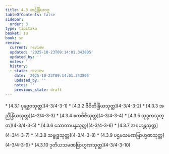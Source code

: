 ```yaml
---
title: 4.3 ဆဠိန္ဒြိယဝဂ္ဂ
tableOfContents: false
sidebar:
  order: 3
type: tipitaka
basket: su
book: sn
review:
  current: review
  updated: '2025-10-23T09:14:01.343805'
  updated_by: ''
  notes: ''
  history:
  - state: review
    date: '2025-10-23T09:14:01.343805'
    updated_by: ''
    notes: ''
    previous_state: draft
---
```



<ReviewStatus review={frontmatter.review} showDetails={true} />

<HypothesisAnnotation frontmatter={frontmatter} />

<DynamicBreadcrumb />



<TableOfContents book="sn" section="4.3">
* [4.3.1 ပုနဗ္ဘဝသုတ္တ](4-3/4-3-1)
* [4.3.2 ဇီဝိတိန္ဒြိယသုတ္တ](4-3/4-3-2)
* [4.3.3 အညိန္ဒြိယသုတ္တ](4-3/4-3-3)
* [4.3.4 ဧကဗီဇီသုတ္တ](4-3/4-3-4)
* [4.3.5 သုဒ္ဓကသုတ္တ](4-3/4-3-5)
* [4.3.6 သောတာပန္နသုတ္တ](4-3/4-3-6)
* [4.3.7 အရဟန္တသုတ္တ](4-3/4-3-7)
* [4.3.8 သမ္ဗုဒ္ဓသုတ္တ](4-3/4-3-8)
* [4.3.9 ပဌမသမဏဗြာဟ္မဏသုတ္တ](4-3/4-3-9)
* [4.3.10 ဒုတိယသမဏဗြာဟ္မဏသုတ္တ](4-3/4-3-10)
</TableOfContents>